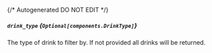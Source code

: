 {/* Autogenerated DO NOT EDIT  */}

##### `drink_type` *{`Optional[components.DrinkType]`}*
The type of drink to filter by. If not provided all drinks will be returned.

<Collapsible openLabel={Labels.showProperties} closeLabel={Labels.hideProperties}>
  <DrinkType />
</Collapsible>

